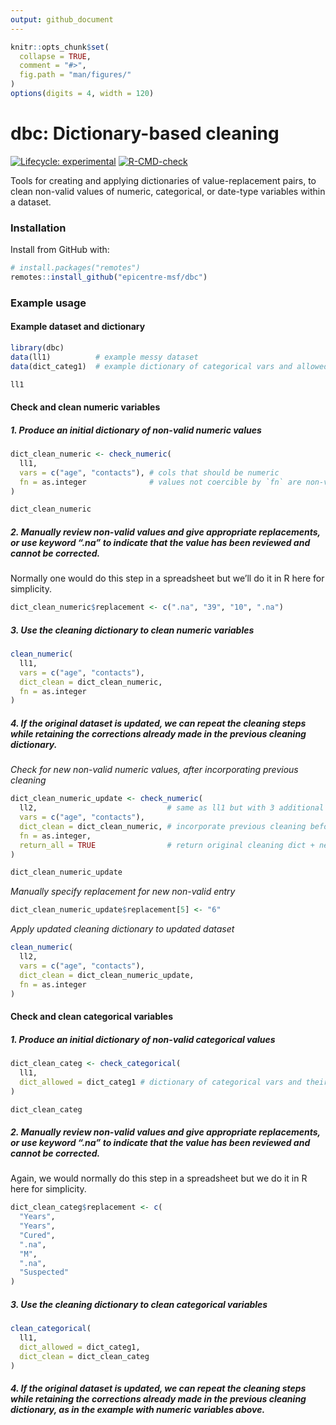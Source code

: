 ```yaml
---
output: github_document
---
```


<!-- README.md is generated from README.Rmd. Please edit that file -->

```r
knitr::opts_chunk$set(
  collapse = TRUE,
  comment = "#>",
  fig.path = "man/figures/"
)
options(digits = 4, width = 120)
```

# dbc: Dictionary-based cleaning
<!-- badges: start -->
[![Lifecycle: experimental](https://img.shields.io/badge/lifecycle-experimental-orange.svg)](https://www.tidyverse.org/lifecycle/#experimental)
[![R-CMD-check](https://github.com/epicentre-msf/dbc/workflows/R-CMD-check/badge.svg)](https://github.com/epicentre-msf/dbc/actions)
<!-- badges: end -->

Tools for creating and applying dictionaries of value-replacement pairs, to
clean non-valid values of numeric, categorical, or date-type variables within a
dataset.

### Installation

Install from GitHub with:

```r
# install.packages("remotes")
remotes::install_github("epicentre-msf/dbc")
```

### Example usage

#### Example dataset and dictionary

```r
library(dbc)
data(ll1)          # example messy dataset
data(dict_categ1)  # example dictionary of categorical vars and allowed values

ll1
```


#### Check and clean numeric variables

##### 1. Produce an initial dictionary of non-valid numeric values

```r
dict_clean_numeric <- check_numeric(
  ll1,
  vars = c("age", "contacts"), # cols that should be numeric
  fn = as.integer              # values not coercible by `fn` are non-valid
)

dict_clean_numeric
```

##### 2. Manually review non-valid values and give appropriate replacements, or use keyword ".na" to indicate that the value has been reviewed and cannot be corrected.

Normally one would do this step in a spreadsheet but we'll do it in R here for simplicity.

```r
dict_clean_numeric$replacement <- c(".na", "39", "10", ".na")
```

##### 3. Use the cleaning dictionary to clean numeric variables

```r
clean_numeric(
  ll1,
  vars = c("age", "contacts"),
  dict_clean = dict_clean_numeric,
  fn = as.integer
)
```

##### 4. If the original dataset is updated, we can repeat the cleaning steps while retaining the corrections already made in the previous cleaning dictionary.

*Check for new non-valid numeric values, after incorporating previous cleaning*

```r
dict_clean_numeric_update <- check_numeric(
  ll2,                             # same as ll1 but with 3 additional entries
  vars = c("age", "contacts"),
  dict_clean = dict_clean_numeric, # incorporate previous cleaning before checking
  fn = as.integer,
  return_all = TRUE                # return original cleaning dict + new entries
)

dict_clean_numeric_update
```

*Manually specify replacement for new non-valid entry*

```r
dict_clean_numeric_update$replacement[5] <- "6"
```

*Apply updated cleaning dictionary to updated dataset*

```r
clean_numeric(
  ll2,
  vars = c("age", "contacts"),
  dict_clean = dict_clean_numeric_update,
  fn = as.integer
)
```


#### Check and clean categorical variables

##### 1. Produce an initial dictionary of non-valid categorical values

```r
dict_clean_categ <- check_categorical(
  ll1,
  dict_allowed = dict_categ1 # dictionary of categorical vars and their allowed values
)

dict_clean_categ
```

##### 2. Manually review non-valid values and give appropriate replacements, or use keyword ".na" to indicate that the value has been reviewed and cannot be corrected.

Again, we would normally do this step in a spreadsheet but we do it in R here for simplicity.

```r
dict_clean_categ$replacement <- c(
  "Years",
  "Years",
  "Cured",
  ".na",
  "M",
  ".na",
  "Suspected"
)
```

##### 3. Use the cleaning dictionary to clean categorical variables

```r
clean_categorical(
  ll1,
  dict_allowed = dict_categ1,
  dict_clean = dict_clean_categ
)
```

##### 4. If the original dataset is updated, we can repeat the cleaning steps while retaining the corrections already made in the previous cleaning dictionary, as in the example with numeric variables above.
